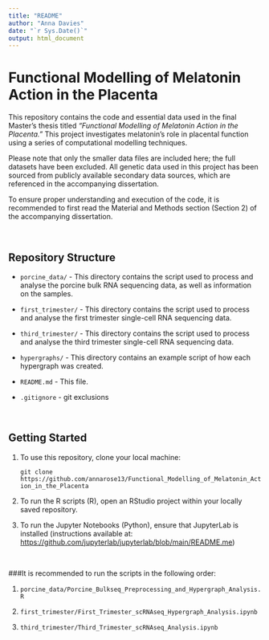 ```yaml
---
title: "README"
author: "Anna Davies"
date: "`r Sys.Date()`"
output: html_document
---
```


# Functional Modelling of Melatonin Action in the Placenta

This repository contains the code and essential data used in the final Master's thesis titled *"Functional Modelling of Melatonin Action in the Placenta."* This project investigates melatonin's role in placental function using a series of computational modelling techniques.

Please note that only the smaller data files are included here; the full datasets have been excluded. All genetic data used in this project has been sourced from publicly available secondary data sources, which are referenced in the accompanying dissertation.

To ensure proper understanding and execution of the code, it is recommended to first read the Material and Methods section (Section 2) of the accompanying dissertation.

<br>

## Repository Structure

-   `porcine_data/` - This directory contains the script used to process and analyse the porcine bulk RNA sequencing data, as well as information on the samples.

-   `first_trimester/` - This directory contains the script used to process and analyse the first trimester single-cell RNA sequencing data.

-   `third_trimester/` - This directory contains the script used to process and analyse the third trimester single-cell RNA sequencing data.

-   `hypergraphs/` - This directory contains an example script of how each hypergraph was created.

-   `README.md` - This file.

-   `.gitignore` - git exclusions

<br>

## Getting Started

1.  To use this repository, clone your local machine:

    `git clone https://github.com/annarose13/Functional_Modelling_of_Melatonin_Action_in_the_Placenta`

2.  To run the R scripts (R), open an RStudio project within your locally saved repository.

3.  To run the Jupyter Notebooks (Python), ensure that JupyterLab is installed (instructions available at: <https://github.com/jupyterlab/jupyterlab/blob/main/README.me>)

<br>

###It is recommended to run the scripts in the following order:

1.   `porcine_data/Porcine_Bulkseq_Preprocessing_and_Hypergraph_Analysis.R`

2.   `first_trimester/First_Trimester_scRNAseq_Hypergraph_Analysis.ipynb`

3.  `third_trimester/Third_Trimester_scRNAseq_Analysis.ipynb`

<br>


